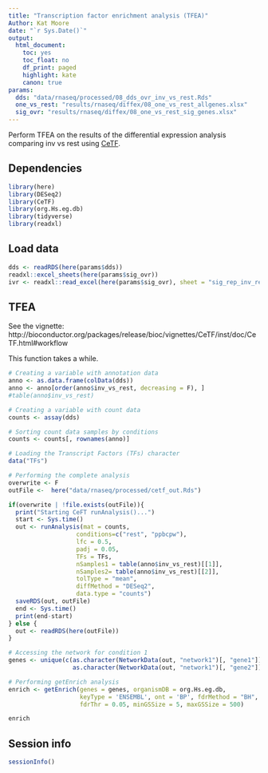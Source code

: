 ```yaml
---
title: "Transcription factor enrichment analysis (TFEA)"
Author: Kat Moore
date: "`r Sys.Date()`"
output: 
  html_document:
    toc: yes
    toc_float: no
    df_print: paged
    highlight: kate
    canon: true
params:
  dds: "data/rnaseq/processed/08_dds_ovr_inv_vs_rest.Rds"
  one_vs_rest: "results/rnaseq/diffex/08_one_vs_rest_allgenes.xlsx"
  sig_ovr: "results/rnaseq/diffex/08_one_vs_rest_sig_genes.xlsx"
---
```


Perform TFEA on the results of the differential expression analysis comparing inv vs rest using [CeTF](https://bmcgenomics.biomedcentral.com/articles/10.1186/s12864-021-07918-2).

## Dependencies

```r
library(here)
library(DESeq2)
library(CeTF)
library(org.Hs.eg.db)
library(tidyverse)
library(readxl)
```

## Load data

```r
dds <- readRDS(here(params$dds))
readxl::excel_sheets(here(params$sig_ovr))
ivr <- readxl::read_excel(here(params$sig_ovr), sheet = "sig_rep_inv_rest")
```

## TFEA

See the vignette: http://bioconductor.org/packages/release/bioc/vignettes/CeTF/inst/doc/CeTF.html#workflow

This function takes a while.

```r
# Creating a variable with annotation data
anno <- as.data.frame(colData(dds))
anno <- anno[order(anno$inv_vs_rest, decreasing = F), ]
#table(anno$inv_vs_rest)

# Creating a variable with count data
counts <- assay(dds)

# Sorting count data samples by conditions
counts <- counts[, rownames(anno)]

# Loading the Transcript Factors (TFs) character
data("TFs")

# Performing the complete analysis
overwrite <- F
outFile <-  here("data/rnaseq/processed/cetf_out.Rds")

if(overwrite | !file.exists(outFile)){
  print("Starting CeFT runAnalysis()...")
  start <- Sys.time() 
  out <- runAnalysis(mat = counts, 
                   conditions=c("rest", "ppbcpw"),
                   lfc = 0.5,
                   padj = 0.05,
                   TFs = TFs,
                   nSamples1 = table(anno$inv_vs_rest)[[1]],
                   nSamples2= table(anno$inv_vs_rest)[[2]],
                   tolType = "mean",
                   diffMethod = "DESeq2", 
                   data.type = "counts")
  saveRDS(out, outFile)
  end <- Sys.time()
  print(end-start)
} else {
  out <- readRDS(here(outFile))
}

```

```r
# Accessing the network for condition 1
genes <- unique(c(as.character(NetworkData(out, "network1")[, "gene1"]), 
                  as.character(NetworkData(out, "network1")[, "gene2"])))

# Performing getEnrich analysis
enrich <- getEnrich(genes = genes, organismDB = org.Hs.eg.db, 
                    keyType = 'ENSEMBL', ont = 'BP', fdrMethod = "BH", 
                    fdrThr = 0.05, minGSSize = 5, maxGSSize = 500)
```

```r
enrich
```


## Session info

```r
sessionInfo()
```
